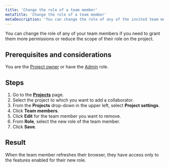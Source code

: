 ```yaml
---
title: 'Change the role of a team member'
metaTitle: 'Change the role of a team member'
metaDescription: 'You can change the role of any of the invited team members on a project.'
---
```


<TopBlock>

You can change the role of any of your team members if you need to grant them more permissions or reduce the scope of their role on the project.

</TopBlock>

## Prerequisites and considerations

You are the [Project owner](/data-platform/members/roles-permissions) or have the [Admin](/data-platform/members/roles-permissions) role.

## Steps

1. Go to the [**Projects**](https://cloud.prisma.io/projects) page.
2. Select the project to which you want to add a collaborator.
3. From the **Projects** drop-down in the upper left, select **Project settings**.
4. Click **Team members**.
5. Click **Edit** for the team member you want to remove.
6. From **Role**, select the new role of the team member.
7. Click **Save**.

## Result

When the team member refreshes their browser, they have access only to the features enabled for their new role.